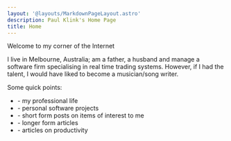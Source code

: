 ```yaml
---
layout: '@layouts/MarkdownPageLayout.astro'
description: Paul Klink's Home Page
title: Home
---
```




Welcome to my corner of the Internet

I live in Melbourne, Australia; am a father, a husband and manage a software firm specialising in real time trading systems. However, if I had the talent, I would have liked to become a musician/song writer.

Some quick points:

* **<Link url={workPage.url} text="Work" />** - my professional life
* **<Link url={softwarePage.url} text="Software" />** - personal software projects
* **<Link url={blogPage.url} text="Blog" />** - short form posts on items of interest to me
* **<Link url={articlesPage.url} text="Articles" />** - longer form articles
* **<Link url={productivityArticlesPage.url} text="Productivity" />** - articles on productivity
